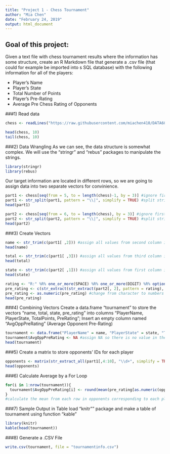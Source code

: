 ---
title: "Project 1 - Chess Tournament"
author: "Mia Chen"
date: "February 24, 2019"
output: html_document
---

## **Goal of this project:**
Given a text file with chess tournament results where the information has some structure, create an R Markdown file that generate a .csv file (that could for example be imported into s SQL database) with the following information for all of the players:

* Player's Name 
* Player's State 
* Total Number of Points
* Player's Pre-Rating 
* Average Pre Chess Rating of Opponents

###1) Read data
```{r}
chess <- readLines("https://raw.githubusercontent.com/miachen410/DATA607/master/tournamentinfo.txt") #read .txt file from github using readLines function in base R

head(chess, 10)
tail(chess, 10)
```

###2) Data Wrangling
As we can see, the data structure is somewhat complex. We will use the "stringr" and "rebus" packages to manipulate the strings.
```{r message = FALSE}
library(stringr)
library(rebus)
```

Our target information are located in different rows, so we are going to assign data into two separate vectors for convinience.
```{r}
part1 <- chess[seq(from = 5, to = length(chess)-1, by = 3)] #ignore first 4 rows, extract data from row 5 to second last row, by every 3 rows
part1 <- str_split(part1, pattern = "\\|", simplify = TRUE) #split strings, set simplify = TRUE to obtain a matrix format that's easier to work with
head(part1)
```
```{r}
part2 <- chess[seq(from = 6, to = length(chess), by = 3)] #ignore first 5 rows, extract data from row 6 to last row, by every 3 rows
part2 <- str_split(part2, pattern = "\\|", simplify = TRUE) #split strings, set simplify = TRUE to obtain a matrix that's easier to work with
head(part2)
```

###3) Create Vectors
```{r}
name <- str_trim(c(part1[ ,2])) #assign all values from second column in matrix 'part1' to vector 'name', and trim white spaces
head(name)
```
```{r}
total <- str_trim(c(part1[ ,3])) #assign all values from third column in matrix 'part1' to vector 'total', and trim white spaces
head(total)
```
```{r}
state <- str_trim(c(part2[ ,1])) #assign all values from first column in matrix 'part2' to vector 'state', and trim white spaces
head(state)
```
```{r}
rating <- "R:" %R% one_or_more(SPACE) %R% one_or_more(DIGIT) %R% optional("P") #pattern of pre-rating
pre_rating <- c(str_extract(str_extract(part2[, 2], pattern = rating), pattern = "\\d+")) #extract pre-rating values from matrix 'part 2', digits(one or more) only
pre_rating <- as.numeric(pre_rating) #change from character to numbers
head(pre_rating)
```

###4) Combining Vectors
Create a data.frame "tournament" to store the vectors "name, total, state, pre_rating" into columns "PlayerName, PlayerState, TotalPoints, PreRating"; Insert an empty column named "AvgOppPreRating" (Average Opponent Pre-Rating)
```{r}
tournament <- data.frame("PlayerName" = name, "PlayerState" = state, "TotalPoints" = total, "PreRating" = pre_rating)
tournament$AvgOppPreRating <- NA #assign NA so there is no value in the column
head(tournament)
```

###5) Create a matrix to store opponents' IDs for each player
```{r}
opponents <- matrix(str_extract_all(part1[,4:10], "\\d+", simplify = TRUE), ncol = 7) #extract all digits from 4th to 10th columns in matrix 'part1', assign into a matrix with 7 columns- one for each opponent number
head(opponents)
```

###6) Calculate Average by a For Loop
```{r}
for(i in 1:nrow(tournament)){
  tournament$AvgOppPreRating[i] <- round(mean(pre_rating[as.numeric(opponents[i,])], na.rm = TRUE))
}
#calculate the mean from each row in opponents corresponding to each player, round the mean and assign each mean to the corresponding column 'AvgOppPreRating' in data.frame 'tournament'
```

###7) Sample Output in Table 
load "knitr"" package and make a table of tournament using function "kable"
```{r results = 'asis'}
library(knitr) 
kable(head(tournament)) 
```

###8) Generate a .CSV File
```{r}
write.csv(tournament, file = "tournamentinfo.csv")
```

